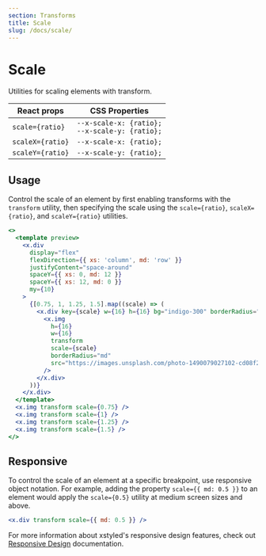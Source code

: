 ```yaml
---
section: Transforms
title: Scale
slug: /docs/scale/
---
```


# Scale

Utilities for scaling elements with transform.

| React props      | CSS Properties                                      |
| ---------------- | --------------------------------------------------- |
| `scale={ratio}`  | `--x-scale-x: {ratio};`<br/>`--x-scale-y: {ratio};` |
| `scaleX={ratio}` | `--x-scale-x: {ratio};`                             |
| `scaleY={ratio}` | `--x-scale-y: {ratio};`                             |

## Usage

Control the scale of an element by first enabling transforms with the `transform` utility, then specifying the scale using the `scale={ratio}`, `scaleX={ratio}`, and `scaleY={ratio}` utilities.

```jsx preview color=indigo
<>
  <template preview>
    <x.div
      display="flex"
      flexDirection={{ xs: 'column', md: 'row' }}
      justifyContent="space-around"
      spaceY={{ xs: 0, md: 12 }}
      spaceY={{ xs: 12, md: 0 }}
      my={10}
    >
      {[0.75, 1, 1.25, 1.5].map((scale) => (
        <x.div key={scale} w={16} h={16} bg="indigo-300" borderRadius="md">
          <x.img
            h={16}
            w={16}
            transform
            scale={scale}
            borderRadius="md"
            src="https://images.unsplash.com/photo-1490079027102-cd08f2308c73?ixlib=rb-1.2.1&ixid=MXwxMjA3fDB8MHxwaG90by1wYWdlfHx8fGVufDB8fHw%3D&auto=format&fit=crop&w=285&h=285&q=80"
          />
        </x.div>
      ))}
    </x.div>
  </template>
  <x.img transform scale={0.75} />
  <x.img transform scale={1} />
  <x.img transform scale={1.25} />
  <x.img transform scale={1.5} />
</>
```

## Responsive

To control the scale of an element at a specific breakpoint, use responsive object notation. For example, adding the property `scale={{ md: 0.5 }}` to an element would apply the `scale={0.5}` utility at medium screen sizes and above.

```jsx
<x.div transform scale={{ md: 0.5 }} />
```

For more information about xstyled's responsive design features, check out [Responsive Design](@TODO-link) documentation.

